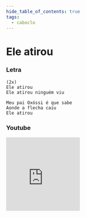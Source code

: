 ```yaml
---
hide_table_of_contents: true
tags:
  - caboclo
---
```


# Ele atirou

### Letra

```text
(2x)
Ele atirou
Ele atirou ninguém viu

Meu pai Oxóssi é que sabe
Aonde a flecha caiu
Ele atirou
```

### Youtube

<iframe
  width="200"
  height="200"
  src="https://www.youtube.com/embed/hvKp9Cj9BGY"
  title="YouTube video player"
  frameborder="0"
  allow="accelerometer; autoplay; clipboard-write; encrypted-media; gyroscope; picture-in-picture; web-share"
  referrerpolicy="strict-origin-when-cross-origin"
  allowfullscreen
></iframe>
